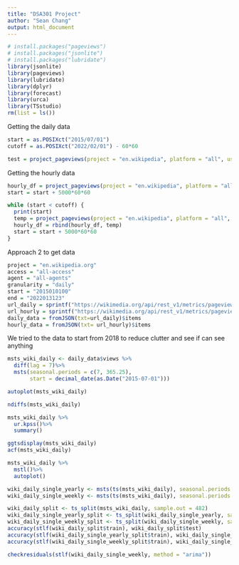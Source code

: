 ```yaml
---
title: "DSA301 Project"
author: "Sean Chang"
output: html_document
---
```


```r
# install.packages("pageviews")
# install.packages("jsonlite")
# install.packages("lubridate")
library(jsonlite)
library(pageviews)
library(lubridate)
library(dplyr)
library(forecast)
library(urca)
library(TSstudio)
rm(list = ls())
```

Getting the daily data
```r
start = as.POSIXct("2015/07/01") 
cutoff = as.POSIXct("2022/02/01") - 60*60

test = project_pageviews(project = "en.wikipedia", platform = "all", user_type = "all", granularity = "daily", start = "2015070100", end = "2022013123", reformat = TRUE)
```

Getting the hourly data
```r
hourly_df = project_pageviews(project = "en.wikipedia", platform = "all", user_type = "all", granularity = "hourly", start = pageview_timestamps(start), end = pageview_timestamps(cutoff), reformat = TRUE)
start = start + 5000*60*60

while (start < cutoff) {
  print(start)
  temp = project_pageviews(project = "en.wikipedia", platform = "all", user_type = "all", granularity = "hourly", start = pageview_timestamps(start), end = cutoff, reformat = TRUE)
  hourly_df = rbind(hourly_df, temp)
  start = start + 5000*60*60
}
```


Approach 2 to get data
```r
project = "en.wikipedia.org"
access = "all-access"
agent = "all-agents"
granularity = "daily"
start = "2015010100"
end = "2022013123"
url_daily = sprintf("https://wikimedia.org/api/rest_v1/metrics/pageviews/aggregate/%s/%s/%s/%s/%s/%s", project, access, agent, granularity, start, end)
url_hourly = sprintf("https://wikimedia.org/api/rest_v1/metrics/pageviews/aggregate/%s/%s/%s/%s/%s/%s", project, access, agent, "hourly", start, end)
daily_data = fromJSON(txt=url_daily)$items
hourly_data = fromJSON(txt= url_hourly)$items


```


We tried to the data to start from 2018 to reduce clutter and see if can see anything
```r
msts_wiki_daily <- daily_data$views %>% 
  diff(lag = 7)%>%
  msts(seasonal.periods = c(7, 365.25), 
       start = decimal_date(as.Date("2015-07-01"))) 

autoplot(msts_wiki_daily)

ndiffs(msts_wiki_daily)

msts_wiki_daily %>% 
  ur.kpss()%>%
  summary()

ggtsdisplay(msts_wiki_daily)
acf(msts_wiki_daily)

msts_wiki_daily %>%
  mstl()%>%
  autoplot()

wiki_daily_single_yearly <- msts(ts(msts_wiki_daily), seasonal.periods = 365.25)
wiki_daily_single_weekly <- msts(ts(msts_wiki_daily), seasonal.periods = 7)

wiki_daily_split <- ts_split(msts_wiki_daily, sample.out = 482)
wiki_daily_single_yearly_split <- ts_split(wiki_daily_single_yearly, sample.out = 482)
wiki_daily_single_weekly_split <- ts_split(wiki_daily_single_weekly, sample.out = 482)
accuracy(stlf(wiki_daily_split$train), wiki_daily_split$test)
accuracy(stlf(wiki_daily_single_yearly_split$train), wiki_daily_single_yearly_split$test)
accuracy(stlf(wiki_daily_single_weekly_split$train), wiki_daily_single_weekly_split$test)

checkresiduals(stlf(wiki_daily_single_weekly, method = "arima"))
```